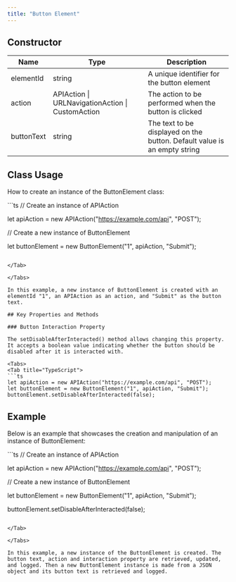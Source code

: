 ```yaml
---
title: "Button Element"
---
```


## Constructor

| Name       | Type                                             | Description                                                              |
| ---------- | ------------------------------------------------ | ------------------------------------------------------------------------ |
| elementId  | string                                           | A unique identifier for the button element                               |
| action     | APIAction \| URLNavigationAction \| CustomAction | The action to be performed when the button is clicked                    |
| buttonText | string                                           | The text to be displayed on the button. Default value is an empty string |

## Class Usage

How to create an instance of the ButtonElement class:

<Tabs>
<Tab title="TypeScript">
```ts
// Create an instance of APIAction

let apiAction = new APIAction("https://example.com/api", "POST");

// Create a new instance of ButtonElement

let buttonElement = new ButtonElement("1", apiAction, "Submit");
```

</Tab>

</Tabs>

In this example, a new instance of ButtonElement is created with an elementId "1", an APIAction as an action, and "Submit" as the button text.

## Key Properties and Methods

### Button Interaction Property

The setDisableAfterInteracted() method allows changing this property. It accepts a boolean value indicating whether the button should be disabled after it is interacted with.

<Tabs>
<Tab title="TypeScript">
```ts
let apiAction = new APIAction("https://example.com/api", "POST");
let buttonElement = new ButtonElement("1", apiAction, "Submit");
buttonElement.setDisableAfterInteracted(false);
```

</Tab>

</Tabs>

## Example

Below is an example that showcases the creation and manipulation of an instance of ButtonElement:

<Tabs>
<Tab title="TypeScript">
```ts
// Create an instance of APIAction

let apiAction = new APIAction("https://example.com/api", "POST");

// Create a new instance of ButtonElement

let buttonElement = new ButtonElement("1", apiAction, "Submit");

buttonElement.setDisableAfterInteracted(false);
```

</Tab>

</Tabs>

In this example, a new instance of the ButtonElement is created. The button text, action and interaction property are retrieved, updated, and logged. Then a new ButtonElement instance is made from a JSON object and its button text is retrieved and logged.
